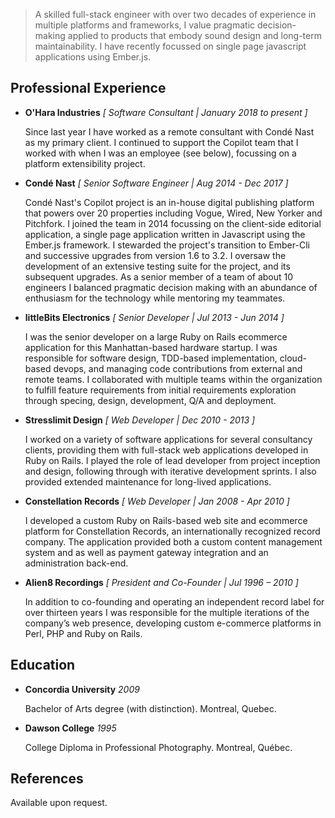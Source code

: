 > A skilled full-stack engineer with over two decades of experience in multiple platforms and frameworks, I value pragmatic decision-making applied to products that embody sound design and long-term maintainability. I have recently focussed on single page javascript applications using Ember.js.

## Professional Experience

- **O'Hara Industries**
  _[ Software Consultant | January 2018 to present ]_

  Since last year I have worked as a remote consultant with Condé Nast as my primary client. I continued to support the Copilot team that I worked with when I was an employee (see below), focussing on a platform extensibility project.

- **Condé Nast**
  _[ Senior Software Engineer | Aug 2014 - Dec 2017 ]_

  Condé Nast's Copilot project is an in-house digital publishing platform that powers over 20 properties including Vogue, Wired, New Yorker and Pitchfork. I joined the team in 2014 focussing on the client-side editorial application, a single page application written in Javascript using the Ember.js framework. I stewarded the project's transition to Ember-Cli and successive upgrades from version 1.6 to 3.2. I oversaw the development of an extensive testing suite for the project, and its subsequent upgrades. As a senior member of a team of about 10 engineers I balanced pragmatic decision making with an abundance of enthusiasm for the technology while mentoring my teammates.

- **littleBits Electronics**
  _[ Senior Developer | Jul 2013 - Jun 2014 ]_

  I was the senior developer on a large Ruby on Rails ecommerce application for this Manhattan-based hardware startup. I was responsible for software design, TDD-based implementation, cloud-based devops, and managing code contributions from external and remote teams. I collaborated with multiple teams within the organization to fulfill feature requirements from initial requirements exploration through specing, design, development, Q/A and deployment.

- **Stresslimit Design**
  _[ Web Developer | Dec 2010 - 2013 ]_

  I worked on a variety of software applications for several consultancy clients, providing them with full-stack web applications developed in Ruby on Rails. I played the role of lead developer from project inception and design, following through with iterative development sprints. I also provided extended maintenance for long-lived applications.

- **Constellation Records**
  _[ Web Developer | Jan 2008 - Apr 2010 ]_

  I developed a custom Ruby on Rails-based web site and ecommerce platform for Constellation Records, an internationally recognized record company. The application provided both a custom content management system and as well as payment gateway integration and an administration back-end.

- **Alien8 Recordings**
  _[ President and Co-Founder | Jul 1996 – 2010 ]_

  In addition to co-founding and operating an independent record label for over thirteen years I was responsible for the multiple iterations of the company’s web presence, developing custom e-commerce platforms in Perl, PHP and Ruby on Rails.

## Education

- **Concordia University**
  _2009_

  Bachelor of Arts degree (with distinction). Montreal, Quebec.

- **Dawson College**
  _1995_

  College Diploma in Professional Photography. Montreal, Québec.

## References

Available upon request.
